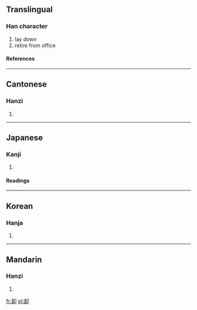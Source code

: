{{see|缷}}

==Translingual==
===Han character===
{{Han char|rn=26|rad=卩|as=06|sn=8|four=8712<sub>0</sub>|canj=人一尸中 (OMSL)}}
# lay down
# retire from office
====References====
{{Han ref|kx=0159.240|dkj=02861|dj=0365.060|hdz=10314.030|uh=5378|ud=21368|bh=A8F8|bd=43256}}
----
==Cantonese==
===Hanzi===
{{yue-hanzi|jyut=|y=se3}}
# {{defn|Cantonese}}
----
==Japanese==
===Kanji===
{{ja-kanji|grade=|rs=卩06}}
# {{defn|Japanese}} 
====Readings====
{{ja-readings|on=[[しゃ]] (sha)|kun=[[おろす]] (orosu), [[おろし]] (oroshi)}}
----
==Korean==
===Hanja===
{{ko-hanja|hangeul=사|rv=sa|mr=sa}}
# {{defn|Korean}}
----
==Mandarin==
===Hanzi===
{{cmn-hanzi|pin=[[ān]] (an1), [[chǎng]] (chang3), [[xiè]] (xie4)|wg=an<sup>1</sup>, ch'ang<sup>3</sup>, hsieh<sup>4</sup>}}
# {{defn|Mandarin}}

[[fr:卸]]
[[pl:卸]]